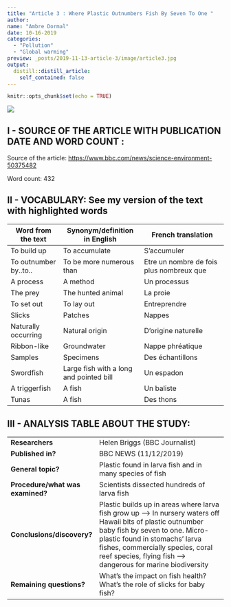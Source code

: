 ```yaml
---
title: "Article 3 : Where Plastic Outnumbers Fish By Seven To One "
author:
name: "Ambre Dormal"
date: 10-16-2019
categories:
  - "Pollution"
  - "Global warming"
preview: _posts/2019-11-13-article-3/image/article3.jpg
output:
  distill::distill_article:
    self_contained: false
---
```


```r
knitr::opts_chunk$set(echo = TRUE)
```

![](_posts/2019-11-13-article-3/image/article3bis.jpg)

## I - SOURCE OF THE ARTICLE WITH PUBLICATION DATE AND WORD COUNT : 

Source of the article: <https://www.bbc.com/news/science-environment-50375482>

Word count: 432

## II - VOCABULARY: See my version of the text with highlighted words 

| Word from the text         | Synonym/definition in English           | French translation                       |
| -------------------------- | --------------------------------------- | ---------------------------------------- |
| To build up                | To accumulate                           | S’accumuler                              |
| To outnumber by..to..| To be more numerous than                | Etre un nombre de fois plus nombreux que |
| A process                  | A method                                | Un processus                             |
| The prey                   | The hunted animal                       | La proie                                 |
| To set out                 | To lay out                              | Entreprendre                             |
| Slicks                     | Patches                                 | Nappes                                   |
| Naturally occurring        | Natural origin                          | D’origine naturelle                      |
| Ribbon-like                | Groundwater                             | Nappe phréatique                         |
| Samples                    | Specimens                               | Des échantillons                         |
| Swordfish                  | Large fish with a long and pointed bill | Un espadon                               |
| A triggerfish              | A fish                                  | Un baliste                               |
| Tunas                      | A fish                                  | Des thons                                |

## III - ANALYSIS TABLE ABOUT THE STUDY: 

|                              |                                                                     |
| ---------------------------- | ------------------------------------------------------------------- |
| __Researchers__                  | Helen Briggs (BBC Journalist)     |
| __Published in?__                |  BBC NEWS (11/12/2019)       |
| __General topic?__               | Plastic found in larva fish and in many species of fish                         |
| __Procedure/what was examined?__ |Scientists dissected hundreds of larva fish|
| __Conclusions/discovery?__       |   Plastic builds up in areas where larva fish grow up --> In nursery waters off Hawaii bits of plastic outnumber baby fish by seven to one. Micro-plastic found in stomachs’ larva fishes, commercially species, coral reef species, flying fish --> dangerous for marine biodiversity|
| __Remaining questions?__         |What’s the impact on fish health?  What’s the role of slicks for baby fish?|
